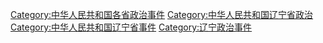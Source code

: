 [[Category:中华人民共和国各省政治事件|Category:中华人民共和国各省政治事件]]
[[Category:中华人民共和国辽宁省政治|Category:中华人民共和国辽宁省政治]]
[[Category:中华人民共和国辽宁省事件|Category:中华人民共和国辽宁省事件]]
[[Category:辽宁政治事件|Category:辽宁政治事件]]